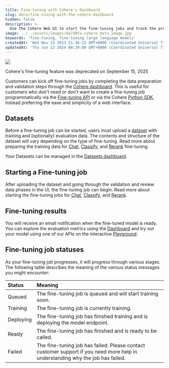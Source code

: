 ```yaml
---
title: Fine-tuning with Cohere's Dashboard
slug: docs/fine-tuning-with-the-cohere-dashboard
hidden: false
description: >-
  Use the Cohere Web UI to start the fine-tuning jobs and track the progress.
image: ../../assets/images/da7d0fa-cohere_meta_image.jpg
keywords: 'fine-tuning, fine-tuning large language models'
createdAt: 'Wed Nov 15 2023 21:36:22 GMT+0000 (Coordinated Universal Time)'
updatedAt: 'Thu Jun 13 2024 00:39:00 GMT+0000 (Coordinated Universal Time)'
---
```

![](../../assets/images/be2ccc8-image.png)

<Error>
Cohere's fine-tuning feature was deprecated on September 15, 2025
</Error>

Customers can kick off fine-tuning jobs by completing the data preparation and validation steps through the [Cohere dashboard](https://dashboard.cohere.com/fine-tuning). This is useful for customers who don't need or don't want to create a fine-tuning job programmatically via the [Fine-tuning API](/reference/listfinetunedmodels) or via the Cohere [Python SDK](/docs/fine-tuning), instead preferring the ease and simplicity of a web interface.

## Datasets

Before a fine-tuning job can be started, users must upload a [dataset](/docs/datasets) with training and (optionally) evaluation data. The contents and structure of the dataset will vary depending on the type of fine-tuning. Read more about preparing the training data for [Chat](/docs/chat-preparing-the-data), [Classify](/docs/classify-preparing-the-data), and [Rerank](/docs/rerank-preparing-the-data) fine-tuning.

Your Datasets can be managed in the [Datasets dashboard](https://dashboard.cohere.com/datasets).

## Starting a Fine-tuning job

After uploading the dataset and going through the validation and review data phases in the UI, the fine-tuning job can begin. Read more about starting the fine-tuning jobs for [Chat](/docs/chat-starting-the-training), [Classify](/docs/classify-starting-the-training), and [Rerank](/docs/rerank-starting-the-training).

## Fine-tuning results

You will receive an email notification when the fine-tuned model is ready. You can explore the evaluation metrics using the [Dashboard](https://dashboard.cohere.com/fine-tuning) and try out your model using one of our APIs on the interactive [Playground](https://dashboard.cohere.com/welcome/login?redirect_uri=/playground/chat).

## Fine-tuning job statuses

As your fine-tuning job progresses, it will progress through various stages. The following table describes the meaning of the various status messages you might encounter:

| Status    | Meaning                                                                                                                        |
| :-------- | :----------------------------------------------------------------------------------------------------------------------------- |
| Queued    | The fine-tuning job is queued and will start training soon.                                                                    |
| Training  | The fine-tuning job is currently training.                                                                                     |
| Deploying | The fine-tuning job has finished training and is deploying the model endpoint.                                                 |
| Ready     | The fine-tuning job has finished and is ready to be called.                                                                    |
| Failed    | The fine-tuning job has failed. Please contact customer support if you need more help in understanding why the job has failed. |

